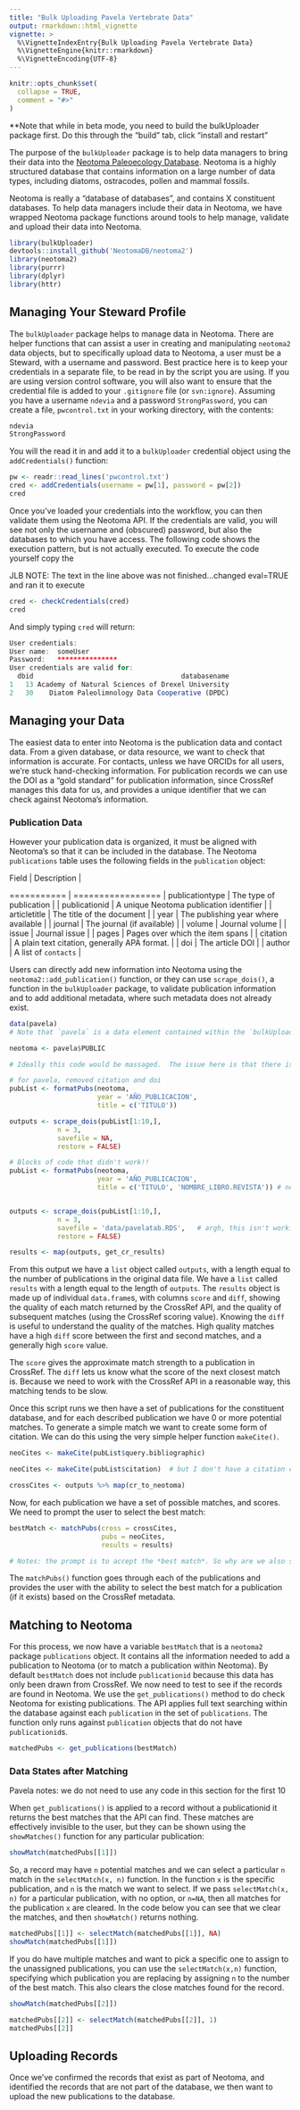 ```yaml
---
title: "Bulk Uploading Pavela Vertebrate Data"
output: rmarkdown::html_vignette
vignette: >
  %\VignetteIndexEntry{Bulk Uploading Pavela Vertebrate Data}
  %\VignetteEngine{knitr::rmarkdown}
  %\VignetteEncoding{UTF-8}
---
```


```r
knitr::opts_chunk$set(
  collapse = TRUE,
  comment = "#>"
)
```

**Note that while in beta mode, you need to build the bulkUploader package first. Do this through the "build" tab, click "install and restart" 

The purpose of the `bulkUploader` package is to help data managers to bring their data into the [Neotoma Paleoecology Database](https://neotomadb.org).  Neotoma is a highly structured database that contains information on a large number of data types, including diatoms, ostracodes, pollen and mammal fossils.

Neotoma is really a "database of databases", and contains X constituent databases.  To help data managers include their data in Neotoma, we have wrapped Neotoma package functions around tools to help manage, validate and upload their data into Neotoma.

```r
library(bulkUploader)
devtools::install_github('NeotomaDB/neotoma2')
library(neotoma2)
library(purrr)
library(dplyr)
library(httr)
```

## Managing Your Steward Profile

The `bulkUploader` package helps to manage data in Neotoma.  There are helper functions that can assist a user in creating and manipulating `neotoma2` data objects, but to specifically upload data to Neotoma, a user must be a Steward, with a username and password.  Best practice here is to keep your credentials in a separate file, to be read in by the script you are using.  If you are using version control software, you will also want to ensure that the credential file is added to your `.gitignore` file (or `svn:ignore`).  Assuming you have a username `ndevia` and a password `StrongPassword`, you can create a file, `pwcontrol.txt` in your working directory, with the contents:

```r
ndevia
StrongPassword
```

You will the read it in and add it to a `bulkUploader` credential object using the `addCredentials()` function:

```r
pw <- readr::read_lines('pwcontrol.txt')
cred <- addCredentials(username = pw[1], password = pw[2])
cred
```

Once you've loaded your credentials into the workflow, you can then validate them using the Neotoma API.  If the credentials are valid, you will see not only the username and (obscured) password, but also the databases to which you have access.  The following code shows the execution pattern, but is not actually executed.  To execute the code yourself copy the 

JLB NOTE: The text in the line above was not finished...changed eval=TRUE and ran it to execute

```r
cred <- checkCredentials(cred)
cred
```

And simply typing `cred` will return:

```r
User credentials:
User name:  someUser 
Password:   ***************
User credentials are valid for:
  dbid                                     databasename
1   13 Academy of Natural Sciences of Drexel University
2   30    Diatom Paleolimnology Data Cooperative (DPDC)
```

## Managing your Data

The easiest data to enter into Neotoma is the publication data and contact data.  From a given database, or data resource, we want to check that information is accurate.  For contacts, unless we have ORCIDs for all users, we're stuck hand-checking information.  For publication records we can use the DOI as a "gold standard" for publication information, since CrossRef manages this data for us, and provides a unique identifier that we can check against Neotoma's information.

### Publication Data

However your publication data is organized, it must be aligned with Neotoma's so that it can be included in the database.  The Neotoma `publications` table uses the following fields in the `publication` object:

| Field | Description |
=========== | =================
| publicationtype | The type of publication |
| publicationid | A unique Neotoma publication identifier |
| articletitle | The title of the document |
| year | The publishing year where available |
| journal | The journal (if available) |
| volume | Journal volume |
| issue | Journal issue |
| pages | Pages over which the item spans |
| citation | A plain text citation, generally APA format. |
| doi | The article DOI |
| author |  A list of `contacts` |

Users can directly add new information into Neotoma using the `neotoma2::add_publication()` function, or they can use `scrape_dois()`, a function in the `bulkUploader` package, to validate publication information and to add additional metadata, where such metadata does not already exist.


```r
data(pavela)
# Note that `pavela` is a data element contained within the `bulkUploader` package

neotoma <- pavela$PUBLIC

# Ideally this code would be massaged.  The issue here is that there is title and journal information in several places.  It's not the nicest way of doing things.

# for pavela, removed citation and doi
pubList <- formatPubs(neotoma, 
                      year = 'AÑO_PUBLICACION',
                      title = c('TITULO'))

outputs <- scrape_dois(pubList[1:10,],
            n = 3, 
            savefile = NA, 
            restore = FALSE)

# Blocks of code that didn't work!!
pubList <- formatPubs(neotoma, 
                      year = 'AÑO_PUBLICACION',
                      title = c('TITULO', 'NOMBRE_LIBRO.REVISTA')) # note: this is not working with two elements. The coalesce function isn't working for me.


outputs <- scrape_dois(pubList[1:10,],
            n = 3, 
            savefile = 'data/pavelatab.RDS',   # argh, this isn't working. Could it be because of the encoding? See this note in readRDS: "If file is a file name, it is opened by gzfile except for save(compress = FALSE) which uses file. Only for the exception are marked encodings of file which cannot be translated to the native encoding handled on Windows."
            restore = FALSE)

results <- map(outputs, get_cr_results)
```

From this output we have a `list` object called `outputs`, with a length equal to the number of publications in the original data file.  We have a `list` called `results` with a length equal to the length of `outputs`.  The `results` object is made up of individual `data.frame`s, with columns `score` and `diff`, showing the quality of each match returned by the CrossRef API, and the quality of subsequent matches (using the CrossRef scoring value).  Knowing the `diff` is useful to understand the quality of the matches.  High quality matches have a high `diff` score between the first and second matches, and a generally high `score` value.

The `score` gives the approximate match strength to a publication in CrossRef.  The `diff` lets us know what the score of the next closest match is.  Because we need to work with the CrossRef API in a reasonable way, this matching tends to be slow.

Once this script runs we then have a set of publications for the constituent database, and for each described publication we have 0 or more potential matches.  To generate a simple match we want to create some form of citation.  We can do this using the very simple helper function `makeCite()`.

```r
neoCites <- makeCite(pubList$query.bibliographic)  

neoCites <- makeCite(pubList$citation)  # but I don't have a citation column in my data. use query.bibliographic instead?

crossCites <- outputs %>% map(cr_to_neotoma)
```

Now, for each publication we have a set of possible matches, and scores.  We need to prompt the user to select the best match:

```r
bestMatch <- matchPubs(cross = crossCites,
                       pubs = neoCites,
                       results = results)

# Notes: the prompt is to accept the *best match*. So why are we also showing the "next match"? This is blurring the matching process for me. When I say "n", it doesn't then ask me about the next match.
```

The `matchPubs()` function goes through each of the publications and provides the user with the ability to select the best match for a publication (if it exists) based on the CrossRef metadata.

## Matching to Neotoma

For this process, we now have a variable `bestMatch` that is a `neotoma2` package `publications` object.  It contains all the information needed to add a publication to Neotoma (or to match a publication within Neotoma).  By default `bestMatch` does not include `publicationid` because this data has only been drawn from CrossRef.  We now need to test to see if the records are found in Neotoma.  We use the `get_publications()` method to do check Neotoma for existing publications.  The API applies full text searching within the database against each `publication` in the set of `publications`.  The function only runs against `publication` objects that do not have `publicationid`s.

```r
matchedPubs <- get_publications(bestMatch)
```

### Data States after Matching
Pavela notes: we do not need to use any code in this section for the first 10

When `get_publications()` is applied to a record without a publicationid it returns the best matches that the API can find.  These matches are effectively invisible to the user, but they can be shown using the `showMatches()` function for any particular publication:

```r
showMatch(matchedPubs[[1]])
```

So, a record may have `n` potential matches and we can select a particular `n` match in the `selectMatch(x, n)` function.  In the function `x` is the specific publication, and `n` is the match we want to select.  If we pass `selectMatch(x, n)` for a particular publication, with no option, or `n=NA`, then all matches for the publication `x` are cleared.  In the code below you can see that we clear the matches, and then `showMatch()` returns nothing.

```r
matchedPubs[[1]] <- selectMatch(matchedPubs[[1]], NA)
showMatch(matchedPubs[[1]])
```

If you do have multiple matches and want to pick a specific one to assign to the unassigned publications, you can use the `selectMatch(x,n)` function, specifying which publication you are replacing by assigning `n` to the number of the best match.  This also clears the close matches found for the record.

```r
showMatch(matchedPubs[[2]])

matchedPubs[[2]] <- selectMatch(matchedPubs[[2]], 1)
matchedPubs[[2]]
```

## Uploading Records

Once we've confirmed the records that exist as part of Neotoma, and identified the records that are not part of the database, we then want to upload the new publications to the database.
